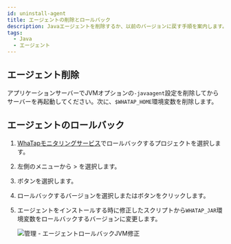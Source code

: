 ```yaml
---
id: uninstall-agent
title: エージェントの削除とロールバック
description: Javaエージェントを削除するか、以前のバージョンに戻す手順を案内します。エージェントを削除するときは、-javaagent JVMオプションを削除してサーバーを再起動する方法と環境変数を戻す方法を案内します。
tags:
  - Java
  - エージェント
---
```


## エージェント削除

アプリケーションサーバーでJVMオプションの`-javaagent`設定を削除してからサーバーを再起動してください。次に、`$WHATAP_HOME`環境変数を削除します。

## エージェントのロールバック

1. [WhaTapモニタリングサービス](https://service.whatap.io)でロールバックするプロジェクトを選択します。

2. 左側のメニューから<Cmdname sid="side_management" className="uitext" /> > <Cmdname sid="side_agentUpdate" className="uitext" />を選択します。

3. <Cmdname sid="other_versions" className="uitext" />ボタンを選択します。

   <ImgLang img='agent_rollback_1.png' desc='管理 - エージェントのロールバック' />

4. ロールバックするバージョンを選択し<Cmdname sid="selected_version" className="uitext" />または<Cmdname sid="selected_version_for_all" className="uitext" />ボタンをクリックします。

   <ImgLang img='agent_rollback_2.png' desc='管理 - エージェントのロールバック' />

5. エージェントをインストールする時に修正したスクリプトから`WHATAP_JAR`環境変数をロールバックするバージョンに変更します。

   ![管理 - エージェントロールバックJVM修正](/img/agent_rollback_3.png)
